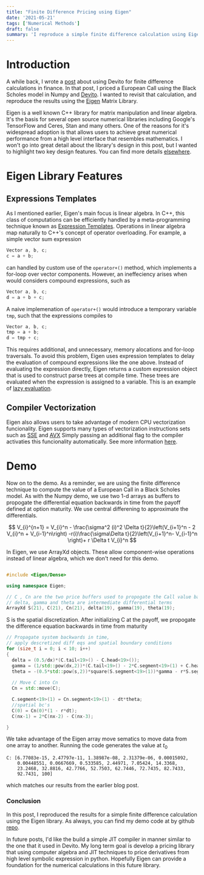```yaml
---
title: "Finite Difference Pricing using Eigen"
date: '2021-05-21'
tags: ['Numerical Methods']
draft: false
summary: 'I reproduce a simple finite difference calculation using Eigen.'
---
```


# Introduction

A while back, I wrote a [post](devito-and-options) about using Devito for finite difference calculations in finance. In that post, I priced a European Call using the Black Scholes model in Numpy and [Devito](https://www.devitoproject.org/).
I wanted to revisit that calculation, and reproduce the results using the [Eigen](https://eigen.tuxfamily.org/index.php?title=Main_Page) Matrix Library. 

Eigen is a well known C++ library for matrix manipulation and linear algebra.  It's the basis for several open source numerical libraries
including Google's TensorFlow and Ceres, Stan and many others. One of the reasons for it's widespread adoption is that allows users to achieve great numerical performance from a high level interface that resembles mathematics.
I won't go into great detail about the library's design in this post, but I wanted to highlight two key design features.  You can find more details [elsewhere](https://eigen.tuxfamily.org/dox/TopicInsideEigenExample.html).

# Eigen Library Features

## Expressions Templates

As I mentioned earlier, Eigen's main focus is linear algebra.  In C++, this class of computations can be efficiently handled by a meta-programming technique known as [Expression Templates](https://en.wikipedia.org/wiki/Expression_templates).
Operations in linear algebra map naturally to C++'s concept of operator overloading.  For example, a simple vector sum expression

```cpp
Vector a, b, c;
c = a + b;
```
can handled by custom use of the  `operator+()` method, which implements a for-loop over vector components.  However, an ineffeciency arises when would considers compound expressions,
such as 

```cpp
Vector a, b, c;
d = a + b + c;
```

A naive implemenation of `operator+()` would introduce a temporary variable `tmp`, such that the expressions compiles to 

```cpp
Vector a, b, c;
tmp = a + b;
d = tmp + c;
```

This requires additional, and unnecessary, memory alocations and for-loop traversals.  To avoid this problem, Eigen uses expression templates to delay the evaluation of compound expressions like the one above.
Instead of evaluating the expression directly, Eigen returns a custom expression object that is used to construct parse trees at compile time.  These trees are evaluated when the expression is assigned to a variable.  This is an 
example of [lazy evaluation](https://en.wikipedia.org/wiki/Lazy_evaluation).


## Compiler Vectorization

Eigen also allows users to take advantage of modern CPU vectorization funcionality.  Eigen supports many types of vectorization instructions sets such as [SSE](https://en.wikipedia.org/wiki/Streaming_SIMD_Extensions) and [AVX](https://en.wikipedia.org/wiki/Advanced_Vector_Extensions)
Simply passing an additional flag to the compiler activaties this funcionality automatically. See more information [here](http://eigen.tuxfamily.org/index.php?title=FAQ).  


# Demo

Now on to the demo.  As a reminder, we are using the finite difference technique to compute the value of a European Call in a Black Scholes model.
As with the Numpy demo, we use two 1-d arrays as buffers to propogate the differential equation backwards in time from the payoff defined at option maturity. 
We use central differening to approximate the differentials.

$$
V_{i}^{n+1} = V_{i}^n - \frac{\sigma^2 (i)^2 \Delta t}{2}\left(V_{i+1}^n - 2 V_{i}^n + V_{i-1}^n\right) -r(i)\frac{\sigma\Delta t}{2}\left(V_{i+1}^n- V_{i-1}^n \right)+ r \Delta t V_{i}^n
$$

In Eigen, we use ArrayXd objects.  These allow component-wise operations instead of linear algebra, which we don't need for this demo.

```cpp

#include <Eigen/Dense>

using namespace Eigen;

// C , Cn are the two price buffers used to propogate the Call value backwards in time
// delta, gamma and theta are intermediate differential terms
ArrayXd S(21), C(21), Cn(21), delta(19), gamma(19), theta(19);
```

S is the spatial discretization. After initializing C at the payoff, we propogate the difference equation backwards in time from maturity  

```cpp
// Propagate system backwards in time,
// apply descretized diff eqs and spatial boundary conditions
for (size_t i = 0; i < 10; i++)
{
  delta = (0.5/dx)*(C.tail<19>() - C.head<19>());
  gamma = (1/std::pow(dx,2))*(C.tail<19>() - 2*C.segment<19>(1) + C.head<19>());
  theta = -(0.5*std::pow(s,2))*square(S.segment<19>(1))*gamma - r*S.segment<19>(1)*delta + r*C.segment<19>(1);
  
  // Move C into Cn
  Cn = std::move(C);

  C.segment<19>(1) = Cn.segment<19>(1) - dt*theta;
  //spatial bc's
  C(0) = Cn(0)*(1 - r*dt);
  C(nx-1) = 2*C(nx-2) - C(nx-3);

}

```
We take advantage of the Eigen array move sematics to move data from one array to another.  Running the code generates the value at $t_0$


```text
C: [6.77083e-15, 2.47797e-11, 1.38987e-08, 2.31379e-06, 0.00015092,
    0.00448551, 0.0667669, 0.533585, 2.44971, 7.05424, 14.3368,
    23.2468, 32.8816, 42.7766, 52.7503, 62.7446, 72.7435, 82.7433, 
    92.7431, 100]
```

which matches our results from the earlier blog post.
  
### Conclusion

In this post, I reproduced the results for a simple finite difference calculation using the Eigen library.
As always, you can find my demo code at by github [repo](https://github.com/kevingivens/Blog). 

In future posts, I'd like the build a simple JIT compiler in manner similar to the one that it used in Devito.  My long term goal is develop
a pricing library that using computer algebra and JIT techniques to price derivatives from high level symbolic expression in python.  Hopefully
Eigen can provide a foundation for the numerical calculations in this future library.
